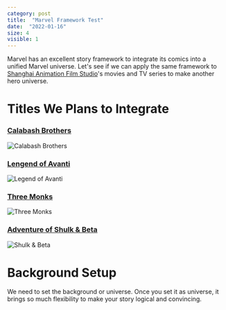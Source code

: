 ```yaml
---
category: post
title:  "Marvel Framework Test"
date:  "2022-01-16"
size: 4
visible: 1
---
```


Marvel has an excellent story framework to integrate its comics into a unified Marvel universe. Let's see if we can apply the same framework to [Shanghai Animation Film Studio](https://en.wikipedia.org/wiki/Shanghai_Animation_Film_Studio)'s movies and TV series to make another hero universe.

# Titles We Plans to Integrate
### [Calabash Brothers](https://en.wikipedia.org/wiki/Calabash_Brothers)
![Calabash Brothers](https://upload.wikimedia.org/wikipedia/en/3/37/Calabashbrothers.jpg)
### [Lengend of Avanti](https://zh.wikipedia.org/wiki/%E9%98%BF%E5%87%A1%E6%8F%90%E7%9A%84%E6%95%85%E4%BA%8B)
![Legend of Avanti](https://upload.wikimedia.org/wikipedia/zh/0/0f/%E7%94%B5%E5%BD%B1%E9%98%BF%E5%87%A1%E6%8F%90%E7%9A%84%E6%95%85%E4%BA%8B%E7%94%BB%E9%9D%A2.jpg)
### [Three Monks](https://en.wikipedia.org/wiki/Three_Monks)
![Three Monks](https://upload.wikimedia.org/wikipedia/en/7/71/ThreeMonksAnimation2.jpg)
### [Adventure of Shulk & Beta](https://zh.wikipedia.org/wiki/%E8%88%92%E5%85%8B%E5%92%8C%E8%B4%9D%E5%A1%94)
![Shulk & Beta]()

# Background Setup
We need to set the background or universe. Once you set it as universe, it brings so much flexibility to make your story logical and convincing.

